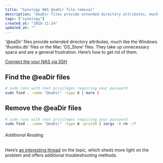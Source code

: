 ```yaml
---
title: "Synology NAS @eaDir file removal"
description: "@eaDir files provide extended directory attributes, much like the Windows thumbs.db files or the Mac DS_Store files."
tags: ["synology"]
created_at: "2018-11-24"
updated_at: ""
---
```


'@eaDir' files provide extended directory attributes, much like the Windows 'thumbs.db' files or the Mac 'DS_Store' files. They take up unnecessary space and are a general frustration. Here’s how to get rid of them.

[Connect the your NAS via SSH](/posts/ssh-synology-nas)

## Find the @eaDir files

```bash
# sudo runs with root privileges requiring your password
sudo find . -name "@eaDir" -type d | more )
```

## Remove the @eaDir files

```bash
# sudo runs with root privileges requiring your password
sudo find . -name "@eaDir" -type d -print0 | xargs -0 rm -rf
```

###### Additional Reading

Here’s [an interesting thread](https://forum.synology.com/enu/viewtopic.php?t=106461) on the topic, which sheds more light on the problem and offers additional troubleshooting methods.

